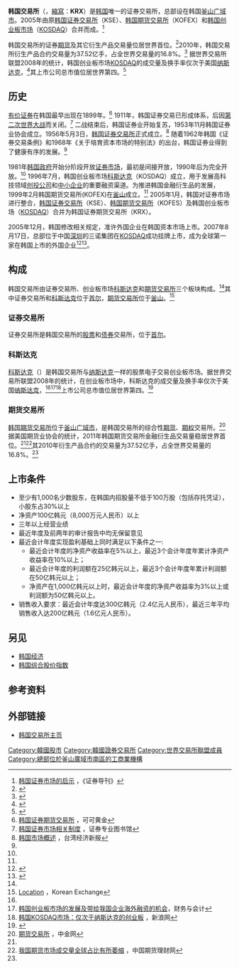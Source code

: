 {{Infobox Exchange
|name       =韩国交易所
|nativename = 한국거래소
|logo       = [[File:Korea_Exchance_logo.svg|220px]]
|image      = Korea Exchange.jpg
|type       = [[证券交易所|证券交易所]]
|city       = 釜山
|country    = 韩国
|coor       = 
|founded    = 1953年
|owner      = 韩国交易所
|key_people = 
|listings   = 
|mcap       = 
|volume     = 
|currency   = [[韩圆|韩圆]]
|indexes    = [[韩国综合股价指数|韩国综合股价指数]]
|homepage   = [http://www.krx.co.kr www.krx.co.kr]
|footnotes  = 
}}
{{Infobox Korean name
| hangul = 한국거래소
| hanja  = 韓國去來所
| rr     = Hanguk Georaeso
| mr     = Hanguk Kŏraeso
}}
'''韩国交易所'''（{{Kor|名=南|諺= 한국거래소 |漢=韓國去來所 |羅= Hanguk Georaeso |link= |f=h}}，[[縮寫|縮寫]]：'''KRX'''）是[[韩国|韩国]]唯一的证券交易所，总部设在韩国[[釜山广域市|釜山广域市]]。2005年由原[[韩国证券交易所|韩国证券交易所]]（KSE）、[[韩国期货交易所|韩国期货交易所]]（KOFEX）和[[韩国创业板市场|韩国创业板市场]]（[[KOSDAQ|KOSDAQ]]）合并而成。<ref name="启示">[http://finance.stockstar.com/SS2012111300001841.shtml 韩国证券市场的启示] {{Wayback|url=http://finance.stockstar.com/SS2012111300001841.shtml |date=20121117203145 }}，《证券导刊》</ref> 

韩国交易所的证券[[期货|期货]]及其它衍生产品交易量位居世界首位。<ref name="#1">{{cite web|url=http://futures.jrj.com.cn/2012/03/15064012492518.shtml|title=去年全球衍生品交易所交易量继续增长|publisher=期货日报网|accessdate=2013-01-12|archive-date=2014-05-13|archive-url=https://web.archive.org/web/20140513011103/http://futures.jrj.com.cn/2012/03/15064012492518.shtml|dead-url=no}}</ref>2010年，韩国交易所衍生产品合约交易量为37.52亿手，占全世界交易量的16.8%。<ref name="#2">{{cite web|url=http://news.cntv.cn/20111119/100970.shtml|title=韩金融衍生品交易量居全球首位|publisher=中国网络电视台|accessdate=2013-01-12|archive-date=2014-05-13|archive-url=https://web.archive.org/web/20140513011801/http://news.cntv.cn/20111119/100970.shtml|dead-url=no}}</ref> 据世界交易所联盟2008年的统计，韩国创业板市场[[KOSDAQ|KOSDAQ]]的成交量及换手率仅次于美国[[纳斯达克|纳斯达克]]，<ref name="#3">{{cite web|url=http://finance.ifeng.com/gem/hwjs/20090926/1286719.shtml|title=韩国KOSDAQ市场：仅次于纳斯达克的创业板|publisher=凤凰网|accessdate=2013-01-12|archive-date=2014-05-13|archive-url=https://web.archive.org/web/20140513012417/http://finance.ifeng.com/gem/hwjs/20090926/1286719.shtml|dead-url=no}}</ref>其上市公司总市值位居世界第四。<ref>{{cite web|url=http://www.china.com.cn/economic/txt/2009-12/03/content_18998900.htm|title=各国创业板市场调查：机遇与风险并存|publisher=中国网|accessdate=2013-01-12|archive-date=2014-05-13|archive-url=https://web.archive.org/web/20140513010623/http://www.china.com.cn/economic/txt/2009-12/03/content_18998900.htm|dead-url=no}}</ref>

==历史==
[[有价证券|有价证券]]在韩国最早出现在1899年。<ref name="可可黄金">[http://www.kekegold.com/baike/futures/futures02/2012-04-05/13142.html 韩国证券期货交易所] {{Wayback|url=http://www.kekegold.com/baike/futures/futures02/2012-04-05/13142.html |date=20160320080435 }}，可可黄金</ref> 1911年，韩国证券交易已形成体系，后因[[第二次世界大战|第二次世界大战]]而关闭。<ref name="韩国证券市场相关制度">[http://libsvr.sfi.org.tw/torica97web/download/Korea99.pdf 韩国证券市场相关制度] {{Wayback|url=http://libsvr.sfi.org.tw/torica97web/download/Korea99.pdf |date=20160304074046 }}，证券专业图书馆</ref> 二战结束后，韩国证券业开始复苏，1953年11月韩国证券业协会成立。1956年5月3日，[[韩国证券交易所|韩国证券交易所]]正式成立。<ref name="台湾">[http://www.tej.com.tw/twsite/Default.aspx?TabId=206 韩国市场概述] {{Wayback|url=http://www.tej.com.tw/twsite/Default.aspx?TabId=206 |date=20200624013819 }}，台湾经济新报</ref> 随着1962年韩国《证券交易条例》和1968年《关于培育资本市场的特别法》的出台，韩国证券业得到了健康有序的发展。<ref name="可可黄金"/>

1981年[[韩国政府|韩国政府]]开始分阶段开放[[证券市场|证券市场]]，最初是间接开放，1990年后为完全开放。<ref name="韩国证券市场相关制度"/> 1996年7月，韩国创业板市场[[科斯达克|科斯达克]]（KOSDAQ）成立，用于发展高科技领域[[创投公司|创投公司]]和[[中小企业|中小企业]]的重要融资渠道。为推进韩国金融衍生品的发展，1999年2月韩国期货交易所(KOFEX)在[[釜山|釜山]]成立。<ref name="启示" /> 2005年1月，韩国对证券市场进行整合，[[韩国证券交易所|韩国证券交易所]]（KSE）、[[韩国期货交易所|韩国期货交易所]]（KOFES）及韩国创业板市场（[[KOSDAQ|KOSDAQ]]）合并为韩国证券期货交易所（KRX）。

2005年12月，韩国修改相关规定，准许外国企业在韩国资本市场上市。2007年8月17日，总部位于中国[[深圳|深圳]]的三诺集团在[[KOSDAQ|KOSDAQ]]成功挂牌上市，成为全球第一家在韩国上市的外国企业<ref>{{cite web |url=http://www.cedm.net.cn/htm/zjzfw/IPO/haiwai/201203/21-57368.html |title=在韩国证券期货交易所上市 |publisher=经济决策与咨询 |accessdate=2015-06-08 |archive-url=https://web.archive.org/web/20160304083137/http://www.cedm.net.cn/htm/zjzfw/IPO/haiwai/201203/21-57368.html |archive-date=2016-03-04 |dead-url=yes }}</ref><ref>{{cite web |url=http://mall.cnki.net/magazine/Article/JJLW200710019.htm |title=中国企业上市的另一种选择 三诺韩国上市 |publisher=中国知网 |accessdate=2015-06-08 |archive-date=2021-04-14 |archive-url=https://web.archive.org/web/20210414061324/https://mall.cnki.net/magazine/Article/JJLW200710019.htm |dead-url=no }}</ref>。

==构成==
韩国交易所由证券交易所、创业板市场[[科斯达克|科斯达克]]和[[韩国期货交易所|期货交易所]]三个板块构成。<ref name="台湾" />其中证券交易所和[[科斯达克|科斯达克]]位于[[首尔|首尔]]，[[韩国期货交易所|期货交易所]]位于[[釜山|釜山]]。<ref>[http://eng.krx.co.kr/m9/m9_1/m9_1_9/UHPENG09001_09.html Location] {{Wayback|url=http://eng.krx.co.kr/m9/m9_1/m9_1_9/UHPENG09001_09.html |date=20130208170803 }}，Korean Exchange</ref>

===证券交易所===
证券交易所是韩国交易所的[[股票|股票]]和[[债券|债券]]交易所，位于[[首尔|首尔]]。

===科斯达克===
{{main|科斯达克}}
[[科斯达克|科斯达克]]（{{lang-en|'''KOSDAQ'''}}）是韩国交易所与[[纳斯达克|纳斯达克]]一样的股票电子交易创业板市场。据世界交易所联盟2008年的统计，在创业板市场中，科斯达克的成交量及换手率仅次于美国[[纳斯达克|纳斯达克]]，<ref name="#3"/><ref>[http://d.wanfangdata.com.cn/periodical_cwykj-lcb201109037.aspx 韩国创业板市场的发展及带给我国企业海外融资的机会]，财务与会计</ref><ref>[http://finance.sina.com.cn/stock/cngem/othersgem/20090926/02366796210.shtml 韩国KOSDAQ市场：仅次于纳斯达克的创业板] {{Wayback|url=http://finance.sina.com.cn/stock/cngem/othersgem/20090926/02366796210.shtml |date=20210414061349 }}，新浪网</ref>上市公司总市值位居世界第四。<ref name="中国网">{{cite web|url=http://www.china.com.cn/economic/txt/2009-12/03/content_18998900.htm|title=各国创业板市场调查：机遇与风险并存|publisher=中国网|accessdate=2013-01-12|archive-date=2014-05-13|archive-url=https://web.archive.org/web/20140513010623/http://www.china.com.cn/economic/txt/2009-12/03/content_18998900.htm|dead-url=no}}</ref>

===期货交易所===
{{main|韩国期货交易所}}
[[韩国期货交易所|韩国期货交易所]]位于[[釜山广域市|釜山广域市]]，是韩国交易所的综合性[[期货|期货]]、[[期权|期权]]交易所。<ref>[http://futures.cnfol.com/jczs/one/jczs52.shtml 期货交易所] {{Wayback|url=http://futures.cnfol.com/jczs/one/jczs52.shtml |date=20130123175004 }}，中金网</ref> 据美国期货业协会的统计，2011年韩国期货交易所金融衍生品交易量稳居世界首位。<ref name="#1"/><ref>[http://www.futurescn.net/html/201202-13/20120213101014.htm 我国期货市场成交量全球占比有所萎缩] {{Wayback|url=http://www.futurescn.net/html/201202-13/20120213101014.htm |date=20120721095644 }}，中国期货理财网</ref>其2010年衍生产品合约的交易量为37.52亿手，占全世界交易量的16.8%。<ref name="#2"/>

==上市条件==
*至少有1,000名少数股东，在韩国内招股量不低于100万股（包括存托凭证），小股东占30%以上
*净资产100亿韩元（8,000万元人民币）以上
*三年以上经营业绩
*最近年度及前两年的审计报告中均无保留意见
*最近会计年度实现盈利基础上同时满足以下条件之一:
**最近会计年度的净资产收益率在5%以上，最近3个会计年度年累计净资产收益率在10%以上；
**最近会计年度的利润额在25亿韩元以上，最近3个会计年度年累计利润额在50亿韩元以上；
**净资产在1,000亿韩元以上时，最近会计年度的净资产收益率为3%以上或利润额为50亿韩元以上。
*销售收入要求：最近会计年度达300亿韩元（2.4亿元人民币），最近三年平均销售收入达200亿韩元（1.6亿元人民币）。

==另见==
*[[韩国经济|韩国经济]]
*[[韩国综合股价指数|韩国综合股价指数]]

==参考资料==
{{reflist}}

==外部链接==
*[https://web.archive.org/web/20110501145644/http://eng.krx.co.kr/ 韩国交易所主页] 

{{Stock exchanges top 20}}
{{世界交易所联合会}}
{{韩国主题}}
[[Category:韓國股市|Category:韓國股市]]
[[Category:韓國證券交易所|Category:韓國證券交易所]]
[[Category:世界交易所聯盟成員|Category:世界交易所聯盟成員]]
[[Category:總部位於釜山廣域市南區的工商業機構|Category:總部位於釜山廣域市南區的工商業機構]]